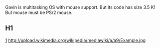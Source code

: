 Gavin is multitasking OS with mouse support. But its code has size 3.5 K!
But mouse must be PS/2 mouse.
== H1 ==
[http://www.github.com]
http://upload.wikimedia.org/wikipedia/mediawiki/a/a9/Example.jpg
